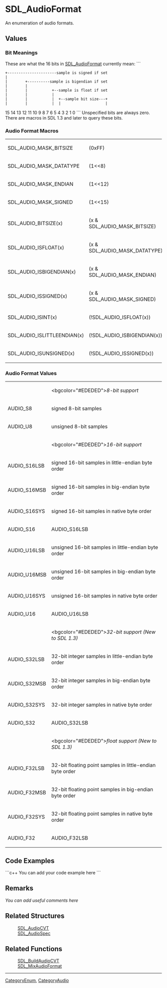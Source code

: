 <!-- pragma section-numbers off -->
<!-- pragma disable-camelcase -->

= SDL_AudioFormat =
An enumeration of audio formats.


== Values ==
=== Bit Meanings ===
These are what the 16 bits in [[SDL_AudioFormat]] currently mean:
```
 +----------------------sample is signed if set
 |
 |        +----------sample is bigendian if set
 |        |
 |        |           +--sample is float if set
 |        |           |
 |        |           |  +--sample bit size---+
 |        |           |  |                    |
15 14 13 12 11 10  9  8  7  6  5  4  3  2  1  0 
```
Unspecified bits are always zero.  There are macros in SDL 1.3 and later to query these bits. 

=== Audio Format Macros ===
{|
|SDL_AUDIO_MASK_BITSIZE
|(0xFF)
|-
|SDL_AUDIO_MASK_DATATYPE
|(1<<8)
|-
|SDL_AUDIO_MASK_ENDIAN
|(1<<12)
|-
|SDL_AUDIO_MASK_SIGNED
|(1<<15)
|-
|SDL_AUDIO_BITSIZE(x)
|(x & SDL_AUDIO_MASK_BITSIZE)
|-
|SDL_AUDIO_ISFLOAT(x)
|(x & SDL_AUDIO_MASK_DATATYPE)
|-
|SDL_AUDIO_ISBIGENDIAN(x)
|(x & SDL_AUDIO_MASK_ENDIAN)
|-
|SDL_AUDIO_ISSIGNED(x)
|(x & SDL_AUDIO_MASK_SIGNED)
|-
|SDL_AUDIO_ISINT(x)
|(!SDL_AUDIO_ISFLOAT(x))
|-
|SDL_AUDIO_ISLITTLEENDIAN(x)
|(!SDL_AUDIO_ISBIGENDIAN(x))
|-
|SDL_AUDIO_ISUNSIGNED(x)
|(!SDL_AUDIO_ISSIGNED(x))
|}


=== Audio Format Values ===
{|
|
|<bgcolor="#EDEDED">''8-bit support''
|-
|AUDIO_S8
|signed 8-bit samples
|-
|AUDIO_U8
|unsigned 8-bit samples
|-
|
|<bgcolor="#EDEDED">''16-bit support''
|-
|AUDIO_S16LSB
|signed 16-bit samples in little-endian byte order
|-
|AUDIO_S16MSB
|signed 16-bit samples in big-endian byte order
|-
|AUDIO_S16SYS
|signed 16-bit samples in native byte order
|-
|AUDIO_S16
|AUDIO_S16LSB
|-
|AUDIO_U16LSB
|unsigned 16-bit samples in little-endian byte order
|-
|AUDIO_U16MSB
|unsigned 16-bit samples in big-endian byte order
|-
|AUDIO_U16SYS
|unsigned 16-bit samples in native byte order
|-
|AUDIO_U16
|AUDIO_U16LSB
|-
|
|<bgcolor="#EDEDED">''32-bit support (New to SDL 1.3)''
|-
|AUDIO_S32LSB
|32-bit integer samples in little-endian byte order
|-
|AUDIO_S32MSB
|32-bit integer samples in big-endian byte order
|-
|AUDIO_S32SYS
|32-bit integer samples in native byte order
|-
|AUDIO_S32
|AUDIO_S32LSB
|-
|
|<bgcolor="#EDEDED">''float support (New to SDL 1.3)''
|-
|AUDIO_F32LSB
|32-bit floating point samples in little-endian byte order
|-
|AUDIO_F32MSB
|32-bit floating point samples in big-endian byte order
|-
|AUDIO_F32SYS
|32-bit floating point samples in native byte order
|-
|AUDIO_F32
|AUDIO_F32LSB
|}

== Code Examples ==
```c++
You can add your code example here
```

== Remarks ==
''You can add useful comments here''

== Related Structures ==
:[[SDL_AudioCVT]]
:[[SDL_AudioSpec]]

== Related Functions ==
:[[SDL_BuildAudioCVT]]
:[[SDL_MixAudioFormat]]

----
[[CategoryEnum]], [[CategoryAudio]]
